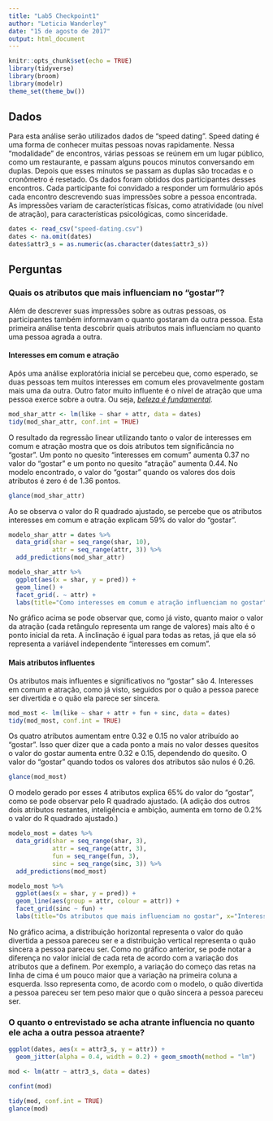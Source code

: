 ```yaml
---
title: "Lab5 Checkpoint1"
author: "Leticia Wanderley"
date: "15 de agosto de 2017"
output: html_document
---
```


```r
knitr::opts_chunk$set(echo = TRUE)
library(tidyverse)
library(broom)
library(modelr)
theme_set(theme_bw())
```

## Dados

Para esta análise serão utilizados dados de "speed dating". Speed dating é uma forma de conhecer muitas pessoas novas rapidamente. Nessa "modalidade" de encontros, várias pessoas se reúnem em um lugar público, como um restaurante, e passam alguns poucos minutos conversando em duplas. Depois que esses minutos se passam as duplas são trocadas e o cronômetro é resetado. 
Os dados foram obtidos dos participantes desses encontros. Cada participante foi convidado a responder um formulário após cada encontro descrevendo suas impressões sobre a pessoa encontrada. As impressões variam de características físicas, como atratividade (ou nível de atração), para características psicológicas, como sinceridade.

```r
dates <- read_csv("speed-dating.csv")
dates <- na.omit(dates)
dates$attr3_s = as.numeric(as.character(dates$attr3_s))
```

## Perguntas

### Quais os atributos que mais influenciam no "gostar"?

Além de descrever suas impressões sobre as outras pessoas, os participantes também informavam o quanto gostaram da outra pessoa. Esta primeira análise tenta descobrir quais atributos mais influenciam no quanto uma pessoa agrada a outra.

#### Interesses em comum e atração

Após uma análise exploratória inicial se percebeu que, como esperado, se duas pessoas tem muitos interesses em comum eles provavelmente gostam mais uma da outra. Outro fator muito influente é o nível de atração que uma pessoa exerce sobre a outra. Ou seja, [_beleza é fundamental_](http://www.viniciusdemoraes.com.br/pt-br/poesia/poesias-avulsas/receita-de-mulher).

```r
mod_shar_attr <- lm(like ~ shar + attr, data = dates)
tidy(mod_shar_attr, conf.int = TRUE)
```

O resultado da regressão linear utilizando tanto o valor de interesses em comum e atração mostra que os dois atributos tem significância no "gostar". Um ponto no quesito "interesses em comum" aumenta 0.37 no valor do "gostar" e um ponto no quesito "atração" aumenta 0.44. No modelo encontrado, o valor do "gostar" quando os valores dos dois atributos é zero é de 1.36 pontos.

```r
glance(mod_shar_attr)
```

Ao se observa o valor do R quadrado ajustado, se percebe que os atributos interesses em comum e atração explicam 59% do valor do "gostar".

```r
modelo_shar_attr = dates %>% 
  data_grid(shar = seq_range(shar, 10), 
            attr = seq_range(attr, 3)) %>% 
  add_predictions(mod_shar_attr)

modelo_shar_attr %>% 
  ggplot(aes(x = shar, y = pred)) + 
  geom_line() + 
  facet_grid(. ~ attr) +
  labs(title="Como interesses em comum e atração influenciam no gostar", x="Interesses em comum", y="Predição do gostar")
```

No gráfico acima se pode observar que, como já visto, quanto maior o valor da atração (cada retângulo representa um range de valores) mais alto é o ponto inicial da reta. A inclinação é igual para todas as retas, já que ela só representa a variável independente "interesses em comum".

#### Mais atributos influentes

Os atributos mais influentes e significativos no "gostar" são 4. Interesses em comum e atração, como já visto, seguidos por o quão a pessoa parece ser divertida e o quão ela parece ser sincera.

```r
mod_most <- lm(like ~ shar + attr + fun + sinc, data = dates)
tidy(mod_most, conf.int = TRUE)
```

Os quatro atributos aumentam entre 0.32 e 0.15 no valor atribuído ao "gostar". Isso quer dizer que a cada ponto a mais no valor desses quesitos o valor do gostar aumenta entre 0.32 e 0.15, dependendo do quesito. O valor do "gostar" quando todos os valores dos atributos são nulos é 0.26.

```r
glance(mod_most)
```

O modelo gerado por esses 4 atributos explica 65% do valor do "gostar", como se pode observar pelo R quadrado ajustado. (A adição dos outros dois atributos restantes, inteligência e ambição, aumenta em torno de 0.2% o valor do R quadrado ajustado.)

```r
modelo_most = dates %>% 
  data_grid(shar = seq_range(shar, 3), 
            attr = seq_range(attr, 3),
            fun = seq_range(fun, 3),
            sinc = seq_range(sinc, 3)) %>% 
  add_predictions(mod_most)

modelo_most %>% 
  ggplot(aes(x = shar, y = pred)) + 
  geom_line(aes(group = attr, colour = attr)) + 
  facet_grid(sinc ~ fun) +
  labs(title="Os atributos que mais influenciam no gostar", x="Interesses em comum", y="Predição do gostar", colour="Atração")
```

No gráfico acima, a distribuição horizontal representa o valor do quão divertida a pessoa pareceu ser e a distribuição vertical representa o quão sincera a pessoa pareceu ser. Como no gráfico anterior, se pode notar a diferença no valor inicial de cada reta de acordo com a variação dos atributos que a definem. Por exemplo, a variação do começo das retas na linha de cima é um pouco maior que a variação na primeira coluna a esquerda. Isso representa como, de acordo com o modelo, o quão divertida a pessoa pareceu ser tem peso maior que o quão sincera a pessoa pareceu ser.

### O quanto o entrevistado se acha atrante influencia no quanto ele acha a outra pessoa atraente?

```r
ggplot(dates, aes(x = attr3_s, y = attr)) + 
  geom_jitter(alpha = 0.4, width = 0.2) + geom_smooth(method = "lm")
```

```r
mod <- lm(attr ~ attr3_s, data = dates)

confint(mod)

tidy(mod, conf.int = TRUE)
glance(mod) 
```
